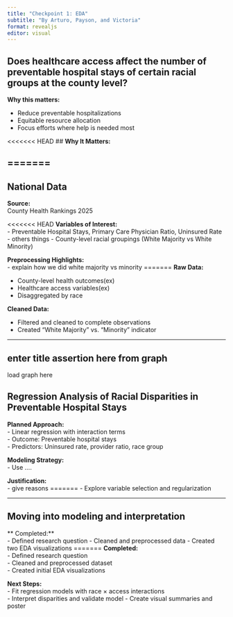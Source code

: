 ```yaml
---
title: "Checkpoint 1: EDA"
subtitle: "By Arturo, Payson, and Victoria"
format: revealjs
editor: visual
---
```


## Does healthcare access affect the number of preventable hospital stays of certain racial groups at the county level?

**Why this matters:**

-   Reduce preventable hospitalizations
-   Equitable resource allocation
-   Focus efforts where help is needed most

<<<<<<< HEAD
## **Why It Matters:** 

=======
------------------------------------------------------------------------

## National Data

**Source:**\
County Health Rankings 2025

<<<<<<< HEAD
**Variables of Interest:**\
- Preventable Hospital Stays, Primary Care Physician Ratio, Uninsured Rate - others things - County-level racial groupings (White Majority vs White Minority)

**Preprocessing Highlights:**\
- explain how we did white majority vs minority
=======
**Raw Data:**

-   County-level health outcomes(ex)
-   Healthcare access variables(ex)
-   Disaggregated by race

**Cleaned Data:**

-   Filtered and cleaned to complete observations
-   Created "White Majority" vs. "Minority" indicator

------------------------------------------------------------------------

## enter title assertion here from graph

load graph here

## Regression Analysis of Racial Disparities in Preventable Hospital Stays

**Planned Approach:**\
- Linear regression with interaction terms\
- Outcome: Preventable hospital stays\
- Predictors: Uninsured rate, provider ratio, race group

**Modeling Strategy:**\
- Use ....

**Justification:**\
- give reasons
=======
- Explore variable selection and regularization

------------------------------------------------------------------------

## Moving into modeling and interpretation

\*\* Completed:\*\*\
- Defined research question - Cleaned and preprocessed data - Created two EDA visualizations
=======
**Completed:**\
- Defined research question\
- Cleaned and preprocessed dataset\
- Created initial EDA visualizations

**Next Steps:**\
- Fit regression models with race × access interactions\
- Interpret disparities and validate model - Create visual summaries and poster
